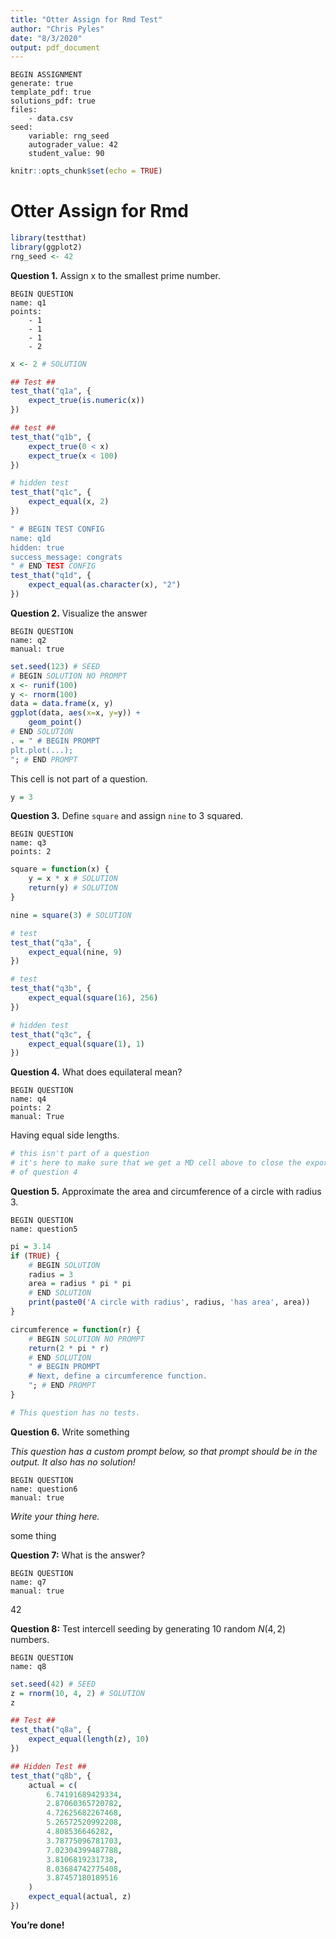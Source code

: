 ```yaml
---
title: "Otter Assign for Rmd Test"
author: "Chris Pyles"
date: "8/3/2020"
output: pdf_document
---
```


```
BEGIN ASSIGNMENT
generate: true
template_pdf: true
solutions_pdf: true
files:
    - data.csv
seed:
    variable: rng_seed
    autograder_value: 42
    student_value: 90
```

```r
knitr::opts_chunk$set(echo = TRUE)
```

# Otter Assign for Rmd

```r
library(testthat)
library(ggplot2)
rng_seed <- 42
```

**Question 1.** Assign x to the smallest prime number.

```
BEGIN QUESTION
name: q1
points:
    - 1
    - 1
    - 1
    - 2
```

```r
x <- 2 # SOLUTION
```

```r
## Test ##
test_that("q1a", {
    expect_true(is.numeric(x))
})
```

```r
## test ##
test_that("q1b", {
    expect_true(0 < x)
    expect_true(x < 100)
})
```

```r
# hidden test
test_that("q1c", {
    expect_equal(x, 2)
})
```

```r
" # BEGIN TEST CONFIG
name: q1d
hidden: true
success_message: congrats
" # END TEST CONFIG
test_that("q1d", {
    expect_equal(as.character(x), "2")
})
```

**Question 2.** Visualize the answer

```
BEGIN QUESTION
name: q2
manual: true
```

```r
set.seed(123) # SEED
# BEGIN SOLUTION NO PROMPT
x <- runif(100)
y <- rnorm(100)
data = data.frame(x, y)
ggplot(data, aes(x=x, y=y)) +
    geom_point()
# END SOLUTION
. = " # BEGIN PROMPT
plt.plot(...);
"; # END PROMPT
```

This cell is not part of a question.

```r
y = 3
```

**Question 3.** Define `square` and assign `nine` to 3 squared.

```
BEGIN QUESTION
name: q3
points: 2
```

```r
square = function(x) {
    y = x * x # SOLUTION
    return(y) # SOLUTION
}

nine = square(3) # SOLUTION
```

```r
# test
test_that("q3a", {
    expect_equal(nine, 9)
})
```

```r
# test
test_that("q3b", {
    expect_equal(square(16), 256)
})
```

```r
# hidden test
test_that("q3c", {
    expect_equal(square(1), 1)
})
```

**Question 4.** What does equilateral mean?

```
BEGIN QUESTION
name: q4
points: 2
manual: True
```

<!-- BEGIN SOLUTION -->
Having equal side lengths.
<!-- END SOLUTION -->

```r
# this isn't part of a question
# it's here to make sure that we get a MD cell above to close the export
# of question 4
```

**Question 5.** Approximate the area and circumference of a circle with radius 3.

```
BEGIN QUESTION
name: question5
```

```r
pi = 3.14
if (TRUE) {
    # BEGIN SOLUTION
    radius = 3
    area = radius * pi * pi
    # END SOLUTION
    print(paste0('A circle with radius', radius, 'has area', area))
}

circumference = function(r) {
    # BEGIN SOLUTION NO PROMPT
    return(2 * pi * r)
    # END SOLUTION
    " # BEGIN PROMPT
    # Next, define a circumference function.
    "; # END PROMPT
}
```

```r
# This question has no tests.
```

**Question 6.** Write something

_This question has a custom prompt below, so that prompt should be in the output. It also has no solution!_

```
BEGIN QUESTION
name: question6
manual: true
```

<!-- BEGIN PROMPT -->
_Write your thing here._
<!-- END PROMPT -->

<!-- BEGIN SOLUTION NO PROMPT -->
some thing
<!-- END SOLUTION -->

**Question 7:** What is the answer?

```
BEGIN QUESTION
name: q7
manual: true
```

<!-- BEGIN SOLUTION -->
42
<!-- END SOLUTION -->

**Question 8:** Test intercell seeding by generating 10 random $N(4,2)$ numbers.

```
BEGIN QUESTION
name: q8
```

```r
set.seed(42) # SEED
z = rnorm(10, 4, 2) # SOLUTION
z
```

```r
## Test ##
test_that("q8a", {
    expect_equal(length(z), 10)
})
```

```r
## Hidden Test ##
test_that("q8b", {
    actual = c(
        6.74191689429334,
        2.87060365720782,
        4.72625682267468,
        5.26572520992208, 
        4.808536646282, 
        3.78775096781703, 
        7.02304399487788, 
        3.8106819231738, 
        8.03684742775408, 
        3.87457180189516
    )
    expect_equal(actual, z)
})
```

**You're done!**
